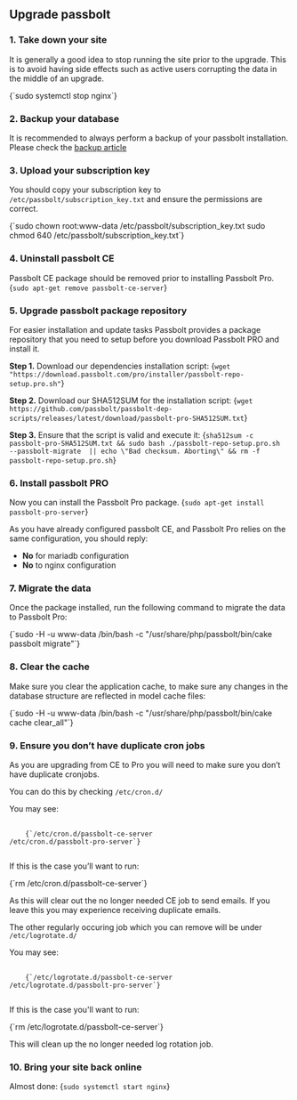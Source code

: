 
## Upgrade passbolt

### 1. Take down your site
   It is generally a good idea to stop running the site prior to the upgrade. This is to avoid having side effects such as active users corrupting the data in the middle of an upgrade.


<CodeBlock>
  {`sudo systemctl stop nginx`}
</CodeBlock>

### 2. Backup your database
It is recommended to always perform a backup of your passbolt installation. Please check the [backup article](/hosting/backup/from-packages/)

### 3. Upload your subscription key

You should copy your subscription key to `/etc/passbolt/subscription_key.txt` and ensure the permissions are correct.

<CodeBlock>
    {`sudo chown root:www-data /etc/passbolt/subscription_key.txt
sudo chmod 640 /etc/passbolt/subscription_key.txt`}
</CodeBlock>

### 4. Uninstall passbolt CE

Passbolt CE package should be removed prior to installing Passbolt Pro.
<CodeBlock>
  {`sudo apt-get remove passbolt-ce-server`}
</CodeBlock>


### 5. Upgrade passbolt package repository

For easier installation and update tasks Passbolt provides a package repository that you need to setup before you download Passbolt PRO and install it.

__Step 1.__ Download our dependencies installation script:
<CodeBlock>
  {`wget "https://download.passbolt.com/pro/installer/passbolt-repo-setup.pro.sh"`}
</CodeBlock>

__Step 2.__ Download our SHA512SUM for the installation script:
<CodeBlock>
  {`wget https://github.com/passbolt/passbolt-dep-scripts/releases/latest/download/passbolt-pro-SHA512SUM.txt`}
</CodeBlock>

__Step 3.__ Ensure that the script is valid and execute it:
<CodeBlock>
  {`sha512sum -c passbolt-pro-SHA512SUM.txt && sudo bash ./passbolt-repo-setup.pro.sh  --passbolt-migrate  || echo \"Bad checksum. Aborting\" && rm -f passbolt-repo-setup.pro.sh`}
</CodeBlock>

### 6. Install passbolt PRO

Now you can install the Passbolt Pro package.
<CodeBlock>
  {`sudo apt-get install passbolt-pro-server`}
</CodeBlock>

As you have already configured passbolt CE, and Passbolt Pro relies on the same configuration, you should reply:

* __No__ for mariadb configuration
* __No__ to nginx configuration

### 7. Migrate the data
Once the package installed, run the following command to migrate the data to Passbolt Pro:

<CodeBlock>
  {`sudo -H -u www-data /bin/bash -c "/usr/share/php/passbolt/bin/cake passbolt migrate"`}
</CodeBlock>

### 8. Clear the cache
Make sure you clear the application cache, to make sure any changes in the database structure are reflected in model cache files:

<CodeBlock>
  {`sudo -H -u www-data /bin/bash -c "/usr/share/php/passbolt/bin/cake cache clear_all"`}
</CodeBlock>

### 9. Ensure you don’t have duplicate cron jobs
As you are upgrading from CE to Pro you will need to make sure you don’t have duplicate cronjobs.

You can do this by checking `/etc/cron.d/`

You may see:

<pre className="prism-code language-bash">
  <code>
    {`/etc/cron.d/passbolt-ce-server
/etc/cron.d/passbolt-pro-server`}
  </code>
</pre>

If this is the case you’ll want to run:

<CodeBlock>
  {`rm /etc/cron.d/passbolt-ce-server`}
</CodeBlock>

As this will clear out the no longer needed CE job to send emails. If you leave this you may experience receiving duplicate emails.

The other regularly occuring job which you can remove will be under `/etc/logrotate.d/`

You may see:

<pre className="prism-code language-bash">
  <code>
    {`/etc/logrotate.d/passbolt-ce-server
/etc/logrotate.d/passbolt-pro-server`}
  </code>
</pre>

If this is the case you'll want to run:

<CodeBlock>
  {`rm /etc/logrotate.d/passbolt-ce-server`}
</CodeBlock>

This will clean up the no longer needed log rotation job.

### 10. Bring your site back online
Almost done:
<CodeBlock>
  {`sudo systemctl start nginx`}
</CodeBlock>
